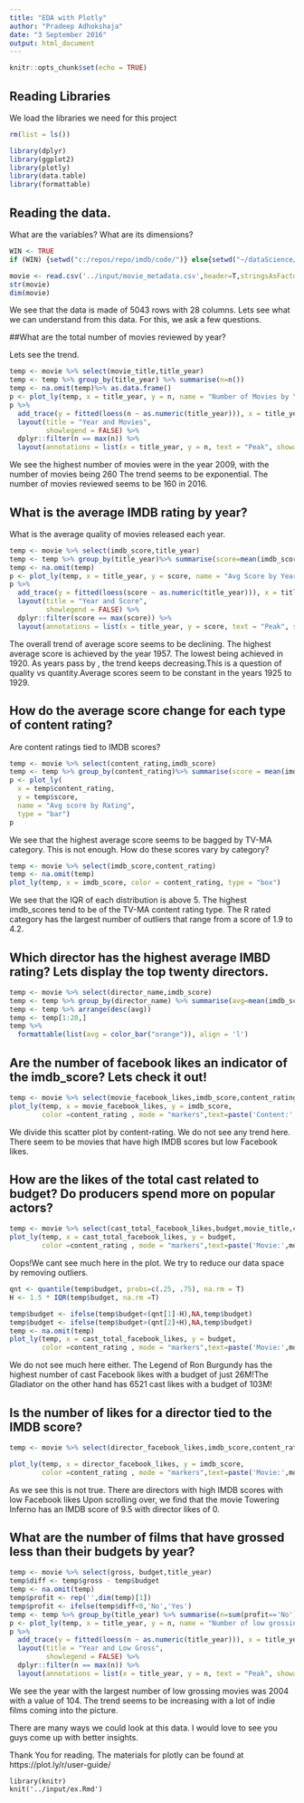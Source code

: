 ```yaml
---
title: "EDA with Plotly"
author: "Pradeep Adhokshaja"
date: "3 September 2016"
output: html_document
---
```


```r
knitr::opts_chunk$set(echo = TRUE)
```

## Reading Libraries

We load the libraries we need for this project


```r
rm(list = ls())

library(dplyr)
library(ggplot2)
library(plotly)
library(data.table)
library(formattable)

```

## Reading the data.

What are the variables? What are its dimensions?

```r
WIN <- TRUE
if (WIN) {setwd("c:/repos/repo/imdb/code/")} else{setwd("~/dataScience/projects/repo/imdb/input/")}

movie <- read.csv('../input/movie_metadata.csv',header=T,stringsAsFactors = F)  %>% as.data.frame()
str(movie)
dim(movie)

```

We see that the data is made of 5043 rows with 28 columns. Lets see what we can understand from
this data. For this, we ask a few questions.

##What are the total number of movies reviewed by year?

Lets see the trend.

```r

temp <- movie %>% select(movie_title,title_year)
temp <- temp %>% group_by(title_year) %>% summarise(n=n())
temp <- na.omit(temp)%>% as.data.frame()
p <- plot_ly(temp, x = title_year, y = n, name = "Number of Movies by Year")
p %>%
  add_trace(y = fitted(loess(n ~ as.numeric(title_year))), x = title_year) %>%
  layout(title = "Year and Movies",
         showlegend = FALSE) %>%
  dplyr::filter(n == max(n)) %>%
  layout(annotations = list(x = title_year, y = n, text = "Peak", showarrow = T))
```

We see the highest number of movies were in the year 2009, with the number of movies being 260
The trend seems to be exponential. The number of movies reviewed seems to be 160 in 2016.

## What is the average IMDB rating by year?

What is the average quality of movies released each year.

```r
temp <- movie %>% select(imdb_score,title_year)
temp <- temp %>% group_by(title_year)%>% summarise(score=mean(imdb_score))
temp <- na.omit(temp)
p <- plot_ly(temp, x = title_year, y = score, name = "Avg Score by Year")
p %>%
  add_trace(y = fitted(loess(score ~ as.numeric(title_year))), x = title_year) %>%
  layout(title = "Year and Score",
         showlegend = FALSE) %>%
  dplyr::filter(score == max(score)) %>%
  layout(annotations = list(x = title_year, y = score, text = "Peak", showarrow = T))

```

The overall trend of average score seems to be declining. The highest average score is achieved
by the year 1957. The lowest being achieved in 1920. As years pass by , the trend keeps decreasing.This is a question of quality vs quantity.Average scores seem to be constant in the years 1925 to 1929.

## How do the average score change for each type of content rating?

Are content ratings tied to IMDB scores?

```r
temp <- movie %>% select(content_rating,imdb_score)
temp <- temp %>% group_by(content_rating)%>% summarise(score = mean(imdb_score))
p <- plot_ly(
  x = temp$content_rating,
  y = temp$score,
  name = "Avg score by Rating",
  type = "bar")
p
```

We see that the highest average score seems to be bagged by TV-MA category. This is not
enough. How do these scores vary by category?

```r
temp <- movie %>% select(imdb_score,content_rating)
temp <- na.omit(temp)
plot_ly(temp, x = imdb_score, color = content_rating, type = "box")
```

We see that the IQR of each distribution is above 5. The highest imdb_scores tend to be of 
the TV-MA content rating type. The R rated category has the largest number of outliers that range from a score of 1.9 to 4.2.

## Which director has the highest average IMBD rating? Lets display the top twenty directors.

```r
temp <- movie %>% select(director_name,imdb_score)
temp <- temp %>% group_by(director_name) %>% summarise(avg=mean(imdb_score))
temp <- temp %>% arrange(desc(avg))
temp <- temp[1:20,]
temp %>%
  formattable(list(avg = color_bar("orange")), align = 'l')
```

## Are the number of facebook likes an indicator of the imdb_score? Lets check it out!

```r
temp <- movie %>% select(movie_facebook_likes,imdb_score,content_rating)
plot_ly(temp, x = movie_facebook_likes, y = imdb_score,
        color =content_rating , mode = "markers",text=paste('Content:',content_rating))
```
 
We divide this scatter plot by content-rating. We do not see any trend here. There seem to 
be movies that have high IMDB scores but low Facebook likes.

## How are the likes of the total cast related to budget? Do producers spend more on popular  actors?

```r
temp <- movie %>% select(cast_total_facebook_likes,budget,movie_title,content_rating)
plot_ly(temp, x = cast_total_facebook_likes, y = budget,
        color =content_rating , mode = "markers",text=paste('Movie:',movie_title))
```

Oops!We cant see much here in the plot. We try to reduce our data space by removing outliers.

```r
qnt <- quantile(temp$budget, probs=c(.25, .75), na.rm = T)
H <- 1.5 * IQR(temp$budget, na.rm =T)

temp$budget <- ifelse(temp$budget<(qnt[1]-H),NA,temp$budget)
temp$budget <- ifelse(temp$budget>(qnt[2]+H),NA,temp$budget)
temp <- na.omit(temp)
plot_ly(temp, x = cast_total_facebook_likes, y = budget,
        color =content_rating , mode = "markers",text=paste('Movie:',movie_title))
```

We do not see much here either. The Legend of Ron Burgundy has the highest number of cast
Facebook likes with a budget of just 26M!The Gladiator on the other hand has 6521 cast likes with a budget of 103M!

## Is the number of likes for a director tied to the IMDB score?

```r
temp <- movie %>% select(director_facebook_likes,imdb_score,content_rating,movie_title)

plot_ly(temp, x = director_facebook_likes, y = imdb_score,
        color =content_rating , mode = "markers",text=paste('Movie:',movie_title))
```

As we  see this is not true. There are directors with high IMDB scores with low Facebook likes
Upon scrolling over, we find that the movie Towering Inferno has an IMDB score of 9.5 with
director likes of 0. 

## What are the number of films that have grossed less than their budgets by year?

```r
temp <- movie %>% select(gross, budget,title_year)
temp$diff <- temp$gross - temp$budget
temp <- na.omit(temp)
temp$profit <- rep('',dim(temp)[1])
temp$profit <- ifelse(temp$diff<0,'No','Yes')
temp <- temp %>% group_by(title_year) %>% summarise(n=sum(profit=='No'))
p <- plot_ly(temp, x = title_year, y = n, name = "Number of low grossing movies by Year")
p %>%
  add_trace(y = fitted(loess(n ~ as.numeric(title_year))), x = title_year) %>%
  layout(title = "Year and Low Gross",
         showlegend = FALSE) %>%
  dplyr::filter(n == max(n)) %>%
  layout(annotations = list(x = title_year, y = n, text = "Peak", showarrow = T))
```

We see the year with the largest number of low grossing movies was 2004 with a value of 104.
The trend seems to be increasing with a lot of indie films coming into the picture.

There are many ways we could look at this data. I would love to see you guys come up with
better insights.

Thank You for reading. The materials for plotly can be found at https://plot.ly/r/user-guide/

```
library(knitr)
knit('../input/ex.Rmd')
```
